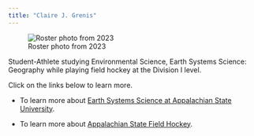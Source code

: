 ```yaml
---
title: "Claire J. Grenis"
---
```

![Roster photo from 2023](./Pics/Claire Roster Picture.jpeg)

Student-Athlete studying Environmental Science, Earth Systems Science: Geography while playing field hockey at the Division I level.

Click on the links below to learn more. 

* To learn more about [Earth Systems Science at Appalachian State University](https://earth.appstate.edu/).

* To learn more about [Appalachian State Field Hockey](https://www.appstatesports.com/field-hockey).


